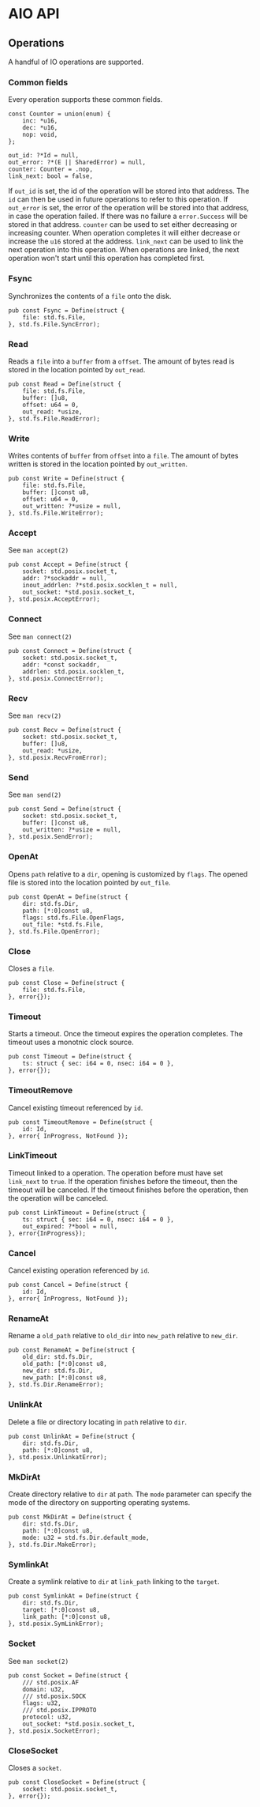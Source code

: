 # AIO API

## Operations

A handful of IO operations are supported.

### Common fields

Every operation supports these common fields.

```zig
const Counter = union(enum) {
    inc: *u16,
    dec: *u16,
    nop: void,
};

out_id: ?*Id = null,
out_error: ?*(E || SharedError) = null,
counter: Counter = .nop,
link_next: bool = false,
```

If `out_id` is set, the id of the operation will be stored into that address.
The `id` can then be used in future operations to refer to this operation.
If `out_error` is set, the error of the operation will be stored into that address, in case the operation failed.
If there was no failure a `error.Success` will be stored in that address.
`counter` can be used to set either decreasing or increasing counter.
When operation completes it will either decrease or increase the `u16` stored at the address.
`link_next` can be used to link the next operation into this operation.
When operations are linked, the next operation won't start until this operation has completed first.

### Fsync

Synchronizes the contents of a `file` onto the disk.

```zig
pub const Fsync = Define(struct {
    file: std.fs.File,
}, std.fs.File.SyncError);
```

### Read

Reads a `file` into a `buffer` from a `offset`.
The amount of bytes read is stored in the location pointed by `out_read`.

```zig
pub const Read = Define(struct {
    file: std.fs.File,
    buffer: []u8,
    offset: u64 = 0,
    out_read: *usize,
}, std.fs.File.ReadError);
```

### Write

Writes contents of `buffer` from `offset` into a `file`.
The amount of bytes written is stored in the location pointed by `out_written`.

```zig
pub const Write = Define(struct {
    file: std.fs.File,
    buffer: []const u8,
    offset: u64 = 0,
    out_written: ?*usize = null,
}, std.fs.File.WriteError);
```

### Accept

See `man accept(2)`

```zig
pub const Accept = Define(struct {
    socket: std.posix.socket_t,
    addr: ?*sockaddr = null,
    inout_addrlen: ?*std.posix.socklen_t = null,
    out_socket: *std.posix.socket_t,
}, std.posix.AcceptError);
```

### Connect

See `man connect(2)`

```zig
pub const Connect = Define(struct {
    socket: std.posix.socket_t,
    addr: *const sockaddr,
    addrlen: std.posix.socklen_t,
}, std.posix.ConnectError);
```

### Recv

See `man recv(2)`

```zig
pub const Recv = Define(struct {
    socket: std.posix.socket_t,
    buffer: []u8,
    out_read: *usize,
}, std.posix.RecvFromError);
```

### Send

See `man send(2)`

```zig
pub const Send = Define(struct {
    socket: std.posix.socket_t,
    buffer: []const u8,
    out_written: ?*usize = null,
}, std.posix.SendError);
```

### OpenAt

Opens `path` relative to a `dir`, opening is customized by `flags`.
The opened file is stored into the location pointed by `out_file`.

```zig
pub const OpenAt = Define(struct {
    dir: std.fs.Dir,
    path: [*:0]const u8,
    flags: std.fs.File.OpenFlags,
    out_file: *std.fs.File,
}, std.fs.File.OpenError);
```

### Close

Closes a `file`.

```zig
pub const Close = Define(struct {
    file: std.fs.File,
}, error{});
```

### Timeout

Starts a timeout. Once the timeout expires the operation completes.
The timeout uses a monotnic clock source.

```zig
pub const Timeout = Define(struct {
    ts: struct { sec: i64 = 0, nsec: i64 = 0 },
}, error{});
```

### TimeoutRemove

Cancel existing timeout referenced by `id`.

```zig
pub const TimeoutRemove = Define(struct {
    id: Id,
}, error{ InProgress, NotFound });
```

### LinkTimeout

Timeout linked to a operation.
The operation before must have set `link_next` to `true`.
If the operation finishes before the timeout, then the timeout will be canceled.
If the timeout finishes before the operation, then the operation will be canceled.

```zig
pub const LinkTimeout = Define(struct {
    ts: struct { sec: i64 = 0, nsec: i64 = 0 },
    out_expired: ?*bool = null,
}, error{InProgress});
```

### Cancel

Cancel existing operation referenced by `id`.

```zig
pub const Cancel = Define(struct {
    id: Id,
}, error{ InProgress, NotFound });
```

### RenameAt

Rename a `old_path` relative to `old_dir` into `new_path` relative to `new_dir`.

```zig
pub const RenameAt = Define(struct {
    old_dir: std.fs.Dir,
    old_path: [*:0]const u8,
    new_dir: std.fs.Dir,
    new_path: [*:0]const u8,
}, std.fs.Dir.RenameError);
```

### UnlinkAt

Delete a file or directory locating in `path` relative to `dir`.

```zig
pub const UnlinkAt = Define(struct {
    dir: std.fs.Dir,
    path: [*:0]const u8,
}, std.posix.UnlinkatError);
```

### MkDirAt

Create directory relative to `dir` at `path`.
The `mode` parameter can specify the mode of the directory on supporting operating systems.

```zig
pub const MkDirAt = Define(struct {
    dir: std.fs.Dir,
    path: [*:0]const u8,
    mode: u32 = std.fs.Dir.default_mode,
}, std.fs.Dir.MakeError);
```

### SymlinkAt

Create a symlink relative to `dir` at `link_path` linking to the `target`.

```zig
pub const SymlinkAt = Define(struct {
    dir: std.fs.Dir,
    target: [*:0]const u8,
    link_path: [*:0]const u8,
}, std.posix.SymLinkError);
```

### Socket

See `man socket(2)`

```zig
pub const Socket = Define(struct {
    /// std.posix.AF
    domain: u32,
    /// std.posix.SOCK
    flags: u32,
    /// std.posix.IPPROTO
    protocol: u32,
    out_socket: *std.posix.socket_t,
}, std.posix.SocketError);
```

### CloseSocket

Closes a `socket`.

```zig
pub const CloseSocket = Define(struct {
    socket: std.posix.socket_t,
}, error{});
```
